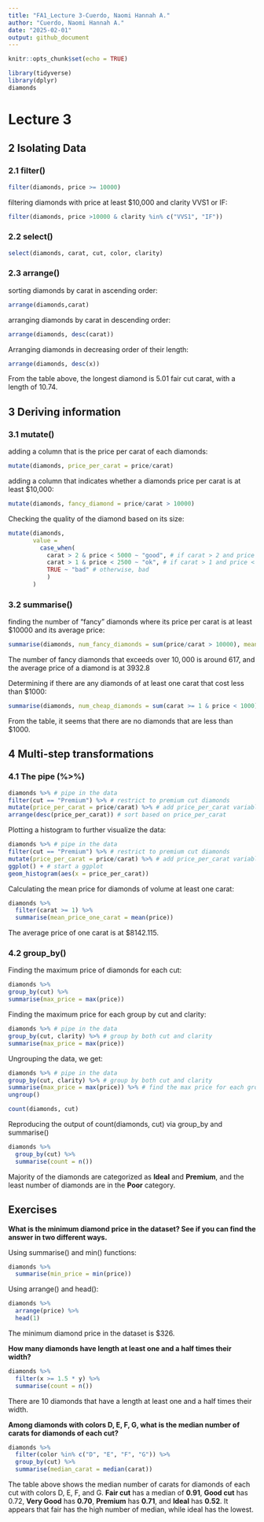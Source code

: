 ---
title: "FA1_Lecture 3-Cuerdo, Naomi Hannah A."
author: "Cuerdo, Naomi Hannah A."
date: "2025-02-01"
output: github_document
---

```{r setup, include=FALSE}
knitr::opts_chunk$set(echo = TRUE)
```

```{r library, include=FALSE}
library(tidyverse)
library(dplyr)
diamonds
```

# Lecture 3

## 2 Isolating Data
### 2.1 filter()

```{r filter1}
filter(diamonds, price >= 10000)
```

filtering diamonds with price at least $10,000 and clarity VVS1 or IF:
```{r filter2}
filter(diamonds, price >10000 & clarity %in% c("VVS1", "IF"))

```
### 2.2 select()
```{r select}
select(diamonds, carat, cut, color, clarity)

```

### 2.3 arrange()
sorting diamonds by carat in ascending order:

```{r arrange ascending}

arrange(diamonds,carat)

```

arranging diamonds by carat in descending order:
```{r arrange descending}
arrange(diamonds, desc(carat))

```

Arranging diamonds in decreasing order of their length:
```{r arrange length}
arrange(diamonds, desc(x))
```
From the table above, the longest diamond is 5.01 fair cut carat, with a length of 10.74.

## 3 Deriving information
### 3.1 mutate()

adding a column that is the price per carat of each diamonds:

```{r mutate}
mutate(diamonds, price_per_carat = price/carat)

```

adding a column that indicates whether a diamonds price per carat is at least $10,000:
```{r carat }
mutate(diamonds, fancy_diamond = price/carat > 10000)

```

Checking the quality of the diamond based on its size:
```{r}
mutate(diamonds, 
       value =
         case_when(
           carat > 2 & price < 5000 ~ "good", # if carat > 2 and price < 5000, then good
           carat > 1 & price < 2500 ~ "ok", # if carat > 1 and price < 2500, then ok
           TRUE ~ "bad" # otherwise, bad
           )
       )
```

### 3.2 summarise()
finding the number of "fancy" diamonds where its price per carat is at least $10000 and its average price:

```{r}
summarise(diamonds, num_fancy_diamonds = sum(price/carat > 10000), mean_diamond_price = mean(price))

```
The number of fancy diamonds that exceeds over $10,000$ is around 617, and the average price of a diamond is at $3932.8$

Determining if there are any diamonds of at least one carat that cost less than $1000:

```{r}
summarise(diamonds, num_cheap_diamonds = sum(carat >= 1 & price < 1000), mean_diamond_price = mean(price))
```
From the table, it seems that there are no diamonds that are less than $1000.

## 4 Multi-step transformations
### 4.1 The pipe (%>%)

```{r pipe}
diamonds %>% # pipe in the data
filter(cut == "Premium") %>% # restrict to premium cut diamonds
mutate(price_per_carat = price/carat) %>% # add price_per_carat variable
arrange(desc(price_per_carat)) # sort based on price_per_carat

```

Plotting a histogram to further visualize the data:
```{r}
diamonds %>% # pipe in the data
filter(cut == "Premium") %>% # restrict to premium cut diamonds
mutate(price_per_carat = price/carat) %>% # add price_per_carat variable
ggplot() + # start a ggplot
geom_histogram(aes(x = price_per_carat))
```

Calculating the mean price for diamonds of volume at least one carat:
```{r}
diamonds %>%
  filter(carat >= 1) %>%
  summarise(mean_price_one_carat = mean(price))
```
The average price of one carat is at $8142.115.

### 4.2 group_by()

Finding the maximum price of diamonds for each cut:

```{r}
diamonds %>% 
group_by(cut) %>% 
summarise(max_price = max(price))

```

Finding the maximum price for each group by cut and clarity:

```{r}
diamonds %>% # pipe in the data
group_by(cut, clarity) %>% # group by both cut and clarity
summarise(max_price = max(price))
```

Ungrouping the data, we get:

```{r}
diamonds %>% # pipe in the data
group_by(cut, clarity) %>% # group by both cut and clarity
summarise(max_price = max(price)) %>% # find the max price for each group
ungroup()

```

```{r}
count(diamonds, cut)
```

Reproducing the output of count(diamonds, cut) via group_by and summarise()
```{r}
diamonds %>%
  group_by(cut) %>%
  summarise(count = n())

```
Majority of the diamonds are categorized as **Ideal** and **Premium**, and the least number of diamonds are in the **Poor** category.

## Exercises

**What is the minimum diamond price in the dataset? See if you can find the answer in two different ways.**

Using summarise() and min() functions:

```{r}
diamonds %>%
  summarise(min_price = min(price))

```

Using arrange() and head():
```{r}
diamonds %>%
  arrange(price) %>%
  head(1)
```

The minimum diamond price in the dataset is $326.

**How many diamonds have length at least one and a half times their width?**

```{r}
diamonds %>%
  filter(x >= 1.5 * y) %>%
  summarise(count = n())
```
There are 10 diamonds that have a length at least one and a half times their width. 

**Among diamonds with colors D, E, F, G, what is the median number of carats for diamonds of each cut?**
```{r}
diamonds %>%
  filter(color %in% c("D", "E", "F", "G")) %>%
  group_by(cut) %>%
  summarise(median_carat = median(carat))
```
The table above shows the median number of carats for diamonds of each cut with colors D, E, F, and G. **Fair cut** has a median of **0.91**, **Good cut** has 0.72, **Very Good** has **0.70**, **Premium** has **0.71**, and **Ideal** has **0.52**. It appears that fair has the high number of median, while ideal has the lowest.  
